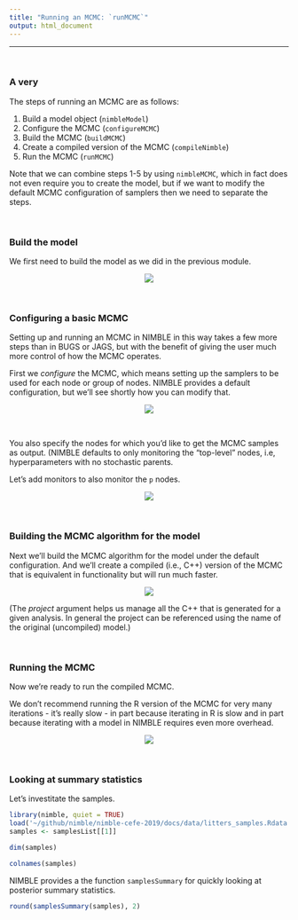 ```yaml
---
title: "Running an MCMC: `runMCMC`"
output: html_document
---
```


---

\   


### A very

The steps of running an MCMC are as follows:

 1. Build a model object (`nimbleModel`)
 1. Configure the MCMC (`configureMCMC`)
 1. Build the MCMC (`buildMCMC`)
 1. Create a compiled version of the MCMC (`compileNimble`)
 1. Run the MCMC (`runMCMC`)

Note that we can combine steps 1-5 by using `nimbleMCMC`, which in fact does not even require you to create the model, but if we want to modify the default MCMC configuration of samplers then we need to separate the steps.

\  

### Build the model

We first need to build the model as we did in the previous module.

<center><img src="fig/litters_model.png"></center>

\  

### Configuring a basic MCMC

Setting up and running an MCMC in NIMBLE in this way takes a few more steps than in BUGS or JAGS, but with the benefit of giving the user much more control of how the MCMC operates.

First we *configure* the MCMC, which means setting up the samplers to be used for each node or group of nodes. NIMBLE provides a default configuration, but we'll see shortly how you can modify that. 

<center><img src="fig/litters_configure.png"></center>

<!--
```r
littersConf <- configureMCMC(littersModel)

littersConf$printMonitors()

littersConf$printSamplers()
```
-->

\  

You also specify the nodes for which you'd like to get the MCMC samples as output. (NIMBLE defaults to only monitoring the "top-level" nodes, i.e, hyperparameters with no stochastic parents.

Let's add monitors to also monitor the `p` nodes.

<center><img src="fig/litters_add_monitors.png"></center>

<!--
```r
littersConf$addMonitors(c('a', 'b', 'p'))
```
-->

\  

### Building the MCMC algorithm for the model 

Next we'll build the MCMC algorithm for the model under the default configuration. And we'll create a compiled (i.e., C++) version of the MCMC that is equivalent in functionality but will run much faster.

<center><img src="fig/litters_compile_mcmc.png"></center>

<!--
```r
littersMCMC <- buildMCMC(littersConf)
cLittersMCMC <- compileNimble(littersMCMC, project = littersModel)
```
-->

(The *project* argument helps us manage all the C++ that is generated for a given analysis. In general the project can be referenced using the name of the original (uncompiled) model.)

\  

### Running the MCMC

Now we're ready to run the compiled MCMC.

We don't recommend running the R version of the MCMC for very many iterations - it's really slow - in part because iterating in R is slow and in part because iterating with a model in NIMBLE requires even more overhead. 

<center><img src="fig/litters_run_mcmc.png"></center>

<!--
```r
set.seed(1)

samples <- runMCMC(cLittersMCMC,
                   niter = 15000,
                   nburnin = 5000)
```
-->


\   

### Looking at summary statistics

Let's investitate the samples.



```r
library(nimble, quiet = TRUE)
load('~/github/nimble/nimble-cefe-2019/docs/data/litters_samples.Rdata')
samples <- samplesList[[1]]
```




```r
dim(samples)

colnames(samples)
```

NIMBLE provides a the function `samplesSummary` for quickly looking at posterior summary statistics.

```r
round(samplesSummary(samples), 2)
```



\  

\  

\  

\  

\  

\  

\  

\  

\  

\  

\  

\  

\  

\  



